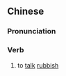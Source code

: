 {{also|瞎说}}
==Chinese==
{{zh-forms|s=瞎说}}

===Pronunciation===
{{zh-pron
|m=xiāshuō
|cat=v
}}

===Verb===
{{zh-verb}}

# to [[talk]] [[rubbish]]